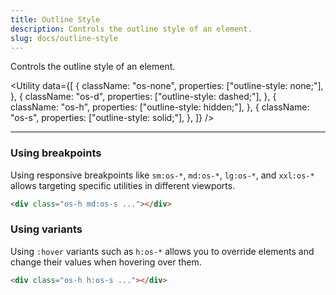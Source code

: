 ```yaml
---
title: Outline Style
description: Controls the outline style of an element.
slug: docs/outline-style
---
```


Controls the outline style of an element.

<Utility
  data={[
    {
      className: "os-none",
      properties: ["outline-style: none;"],
    },
    {
      className: "os-d",
      properties: ["outline-style: dashed;"],
    },
    {
      className: "os-h",
      properties: ["outline-style: hidden;"],
    },
    {
      className: "os-s",
      properties: ["outline-style: solid;"],
    },
  ]}
/>

---

### Using breakpoints

Using responsive breakpoints like `sm:os-*`, `md:os-*`, `lg:os-*`, and `xxl:os-*` allows targeting specific utilities in different viewports.

```html "md:os-s"
<div class="os-h md:os-s ..."></div>
```

### Using variants

Using `:hover` variants such as `h:os-*` allows you to override elements and change their values when hovering over them.

```html "h:os-s"
<div class="os-h h:os-s ..."></div>
```
